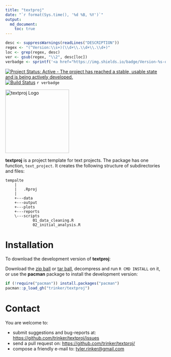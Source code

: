 ```yaml
---
title: "textproj"
date: "`r format(Sys.time(), '%d %B, %Y')`"
output:
  md_document:
    toc: true      
---
```


```r
desc <- suppressWarnings(readLines("DESCRIPTION"))
regex <- "(^Version:\\s+)(\\d+\\.\\d+\\.\\d+)"
loc <- grep(regex, desc)
ver <- gsub(regex, "\\2", desc[loc])
verbadge <- sprintf('<a href="https://img.shields.io/badge/Version-%s-orange.svg"><img src="https://img.shields.io/badge/Version-%s-orange.svg" alt="Version"/></a></p>', ver, ver)
````

[![Project Status: Active - The project has reached a stable, usable state and is being actively developed.](http://www.repostatus.org/badges/latest/active.svg)](http://www.repostatus.org/#active)
[![Build Status](https://travis-ci.org/trinker/textproj.svg?branch=master)](https://travis-ci.org/trinker/textproj)
`r verbadge`

<img src="inst/textproj_logo/r_textproj.png" width="200" alt="textproj Logo">  

**textproj** is a project template for text projects.  The package has one function, `text_project`.  It creates the following structure of subdirectories and files:


```
tempalte
    |
    |   .Rproj
    |   
    +---data
    +---output
    +---plots
    +---reports
    \---scripts
            01_data_cleaning.R
            02_initial_analysis.R
```
# Installation

To download the development version of **textproj**:

Download the [zip ball](https://github.com/trinker/textproj/zipball/master) or [tar ball](https://github.com/trinker/textproj/tarball/master), decompress and run `R CMD INSTALL` on it, or use the **pacman** package to install the development version:

```r
if (!require("pacman")) install.packages("pacman")
pacman::p_load_gh("trinker/textproj")
```

# Contact

You are welcome to:    

- submit suggestions and bug-reports at: <https://github.com/trinker/textproj/issues>       
- send a pull request on: <https://github.com/trinker/textproj/>    
- compose a friendly e-mail to: <tyler.rinker@gmail.com>    
